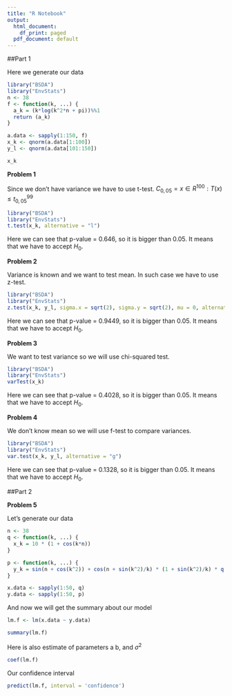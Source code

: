 ```yaml
---
title: "R Notebook"
output:
  html_document:
    df_print: paged
  pdf_document: default
---
```


##Part 1

Here we generate our data

```r
library("BSDA")
library("EnvStats")
n <- 38
f <- function(k, ...) {
  a_k = (k*log(k^2*n + pi))%%1
  return (a_k)
}

a.data <- sapply(1:150, f)
x_k <- qnorm(a.data[1:100])
y_l <- qnorm(a.data[101:150])

x_k

```



**Problem 1**

Since we don't have variance we have to use t-test. $C_{0,05} = x \in R^{100}: T(x) \leq t^{99}_{0,05}$

```r
library("BSDA")
library("EnvStats")
t.test(x_k, alternative = "l")
```

Here we can see that p-value = 0.646, so it is bigger than 0.05. It means that we have to accept $H_0$.


**Problem 2**

Variance is known and we want to test mean. In such case we have to use z-test.

```r
library("BSDA")
library("EnvStats")
z.test(x_k, y_l, sigma.x = sqrt(2), sigma.y = sqrt(2), mu = 0, alternative = "t")
```

Here we can see that p-value = 0.9449, so it is bigger than 0.05. It means that we have to accept $H_0$.

**Problem 3**

We want to test variance so we will use chi-squared test.

```r
library("BSDA")
library("EnvStats")
varTest(x_k)
```


Here we can see that p-value = 0.4028, so it is bigger than 0.05. It means that we have to accept $H_0$.

**Problem 4**

We don't know mean so we will use f-test to compare variances.

```r
library("BSDA")
library("EnvStats")
var.test(x_k, y_l, alternative = "g")
```

Here we can see that p-value = 0.1328, so it is bigger than 0.05. It means that we have to accept $H_0$.


##Part 2

**Problem 5**

Let's generate our data

```r
n <- 38
q <- function(k, ...) {
  x_k = 10 * (1 + cos(k*n))
}

p <- function(k, ...) {
  y_k = sin(n + cos(k^2)) + cos(n + sin(k^2)/k) * (1 + sin(k^2)/k) * q(k)
}

x.data <- sapply(1:50, q)
y.data <- sapply(1:50, p)
```


And now we will get the summary about our model
```r
lm.f <- lm(x.data ~ y.data)

summary(lm.f)

```
Here is also estimate of parameters a b, and $\sigma^2$

```r
coef(lm.f)
```

Our confidence interval

```r
predict(lm.f, interval = 'confidence')

```

